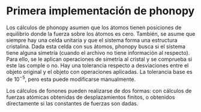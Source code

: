 # Primera implementación de phonopy

Los cálculos de phonopy asumen que los átomos tienen posiciones de equilibrio donde la fuerza sobre los átomos es cero. También, se asume que siempre hay una celda unitaria y que el sistema forma una estructura cristalina. Dada esta celda con sus átomos, phonopy busca si el sistema tiene alguna simetría (cuando el archivo no tiene información al respecto). Para ello, se le aplican operaciones de simetría al cristal y se comprueba si este las comple o no. Hay una tolerancia respecto a desviaciones entre el objeto original y el objeto con operaciones aplicadas. La tolerancia base es de $10^{-5}$, pero esta puede modificarse manualmente. 

Los cálculos de fonones pueden realizarse de dos formas: con cálculos de fuerzas atómicas obtenidas de desplazamientos finitos, o obtenidos directamente si las constantes de fuerzas son dadas. 